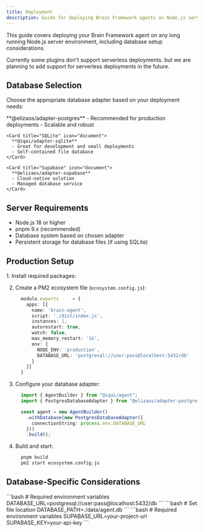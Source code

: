 ```yaml
---
title: Deployment
description: Guide for deploying Brain Framework agents on Node.js servers
---
```




This guide covers deploying your Brain Framework agent on any long running Node.js server environment, including database setup considerations.

<Aside type="caution">
  Currently some plugins don't support serverless deployments. but we are planning to add support for serverless deployments in the future.
</Aside>

## Database Selection

Choose the appropriate database adapter based on your deployment needs:

<CardGrid stagger>
    <Card title="PostgreSQL" icon="seti:db">
      **@elizaos/adapter-postgres**
      - Recommended for production deployments
      - Scalable and robust
    </Card>

    <Card title="SQLite" icon="document">
      **@iqai/adapter-sqlite**
      - Great for development and small deployments
      - Self-contained file database
    </Card>

    <Card title="Supabase" icon="document">
      **@elizaos/adapter-supabase**
      - Cloud-native solution
      - Managed database service
    </Card>
</CardGrid>

## Server Requirements

- Node.js 18 or higher
- pnpm 9.x (recommended)
- Database system based on chosen adapter
- Persistent storage for database files (if using SQLite)

## Production Setup

<Steps>
1. Install required packages:
   <PackageManagers pkg="@elizaos/adapter-postgres@0.25.9" />



2. Create a PM2 ecosystem file (`ecosystem.config.js`):
    ```typescript
      module.exports     = {
        apps: [{
          name: 'brain-agent',
          script: './dist/index.js',
          instances: 1,
          autorestart: true,
          watch: false,
          max_memory_restart: '1G',
          env: {
            NODE_ENV: 'production',
            DATABASE_URL: 'postgresql://user:pass@localhost:5432/db'
          }
        }]
      }
      ```


3. Configure your database adapter:
    ```typescript
      import { AgentBuilder } from "@iqai/agent";
      import { PostgresDatabaseAdapter } from "@elizaos/adapter-postgres";

      const agent = new AgentBuilder()
        .withDatabase(new PostgresDatabaseAdapter({
          connectionString: process.env.DATABASE_URL
        }))
        .build();
    ```


4. Build and start:
    ```bash
      pnpm build
      pm2 start ecosystem.config.js
    ```
</Steps>

## Database-Specific Considerations
<Tabs>
    <TabItem label="PostgreSQL">
        ```bash
        # Required environment variables
        DATABASE_URL=postgresql://user:pass@localhost:5432/db
        ```
    </TabItem>
    <TabItem label="SQLite">
        ```bash
        # Set file location
        DATABASE_PATH=./data/agent.db
        ```
    </TabItem>
    <TabItem label="Supabase">
        ```bash
        # Required environment variables
        SUPABASE_URL=your-project-url
        SUPABASE_KEY=your-api-key
        ```
    </TabItem>
</Tabs>